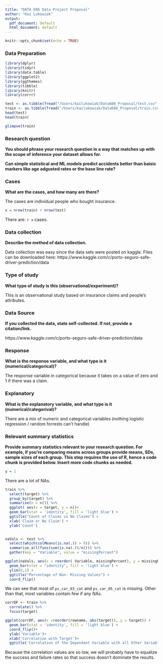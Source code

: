 ```yaml
---
title: "DATA 606 Data Project Proposal"
author: "Kai Lukowiak"
output:
  pdf_document: default
  html_document: default
---
```


```r
knitr::opts_chunk$set(echo = TRUE)
```


### Data Preparation

```r
library(dplyr)
library(tidyr)
library(data.table)
library(ggplot2)
library(ggthemes)
library(tibble)
library(knitr)
library(corrr)
```

```r
test <- as.tibble(fread("/Users/kailukowiak/Data606_Proposal/test.csv", na.strings = c("-1","-1.0")))
train <- as.tibble(fread("/Users/kailukowiak/Data606_Proposal/train.csv", na.strings = c("-1","-1.0")))
head(test) 
head(train)
```

```r
glimpse(train)
```


### Research question 

**You should phrase your research question in a way that matches up with the scope of inference your dataset allows for.**

**Can simple statistical and ML models predict accidents better than baisic markers like age adgusted rates or the base line rate?**


### Cases 

**What are the cases, and how many are there?**

The cases are individual people who bought insurance.

```r
x = nrow(train) + nrow(test)
```

There are: `r x` cases.

### Data collection

**Describe the method of data collection.**

Data collection was easy since the data sets were posted on kaggle.
Files can be downloaded here: https://www.kaggle.com/c/porto-seguro-safe-driver-prediction/data

### Type of study 

**What type of study is this (observational/experiment)?**

This is an observational study based on insurance claims and people's attributes. 

### Data Source 

**If you collected the data, state self-collected. If not, provide a citation/link.**

https://www.kaggle.com/c/porto-seguro-safe-driver-prediction/data


### Response 

**What is the response variable, and what type is it (numerical/categorical)?**

The response variable in categorical because it takes on a value of zero and 1 if there was a claim.

### Explanatory 

**What is the explanatory variable, and what type is it (numerical/categorival)?**

There are a mix of numeric and categorical variables (nothing logistic regression / random forrests can't handle)

### Relevant summary statistics 

**Provide summary statistics relevant to your research question. For example, if you’re comparing means across groups provide means, SDs, sample sizes of each group. This step requires the use of R, hence a code chunk is provided below. Insert more code chunks as needed.**

```r
y = 1
```

There are a lot of NAs.
```r
train %>% 
  select(target) %>% 
  group_by(target) %>% 
  summarise(n = n()) %>% 
  ggplot( aes(x = target, y = n))+
  geom_bar(stat = 'identity', fill = 'light blue') +
  ggtitle("Count of Claims vs No Claims") +
  xlab('Claim or No Claim') + 
  ylab('Count')
  
```

```r
naVals <- test %>%  
  select(which(colMeans(is.na(.)) > 0)) %>% 
  summarise_all(funs(sum(is.na(.))/n())) %>%
  gather(key = "Variable", value = "missingPercent")

```


```r
ggplot(naVals, aes(x = reorder( Variable, missingPercent), y = missingPercent)) +
  geom_bar(stat = "identity", fill = 'light blue') +
  ylim(0,1) +
  ggtitle("Percentage of Non- Missing Values") +
  coord_flip() 
```

We can see that most of ```ps_car_03_cat``` and ```ps_car_05_cat``` is missing. Other than that, most variables contain few if any NAs.

```r
corrDF <- train %>% 
  correlate() %>% 
  focus(target)
```

```r
ggplot(corrDF, aes(x =reorder(rowname, abs(target)), y = target)) + 
  geom_bar(stat = 'identity', fill = 'light blue') +
  coord_flip()+
  ylab('Variable')+
  xlab('Correlation with Target')+
  ggtitle('Correlation of the Dependant Variable with all Other Variables')
```


Because the correlation values are so low, we will probably have to equalize the success and failure rates so that success doesn't dominate the results. 